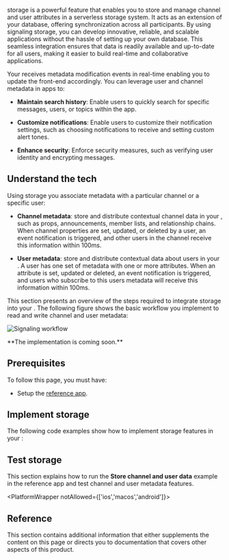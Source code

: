
<Vpd k="NAME" /> storage is a powerful feature that enables you to store and manage channel and user attributes in a serverless storage system. It acts as an extension of your database, offering synchronization across all participants. By using signaling storage, you can develop innovative, reliable, and scalable applications without the hassle of setting up your own database. This seamless integration ensures that data is readily available and up-to-date for all users, making it easier to build real-time and collaborative applications. 

Your <Vpl k="CLIENT" /> receives metadata modification events in real-time enabling you to update the front-end accordingly. You can leverage user and channel metadata in <Vpd k="NAME" /> apps to:

* **Maintain search history**: Enable users to quickly search for specific messages, users, or topics within the app.

* **Customize notifications**: Enable users to customize their notification settings, such as choosing notifications to receive and setting custom alert tones. 

* **Enhance security**: Enforce security measures, such as verifying user identity and encrypting messages. 

## Understand the tech

Using <Vpd k="NAME" /> storage you associate metadata with a particular channel or a specific user:

* **Channel metadata**: store and distribute contextual channel data in your <Vpl k="CLIENT" />, such as props, announcements, member lists, and relationship chains.
When channel properties are set, updated, or deleted by a user, an event notification is triggered, and other users in the channel receive this information within 100ms.

* **User metadata**: store and distribute contextual data about users in your <Vpl k="CLIENT" />.  A user has one
set of metadata with one or more attributes. When an attribute is set, updated or deleted, an event notification is
triggered, and users who subscribe to this users metadata will receive this information within 100ms.

This section presents an overview of the steps required to integrate <Vpd k="NAME" /> storage into your <Vpl k="CLIENT" />. The following figure shows the basic workflow you implement to read and write channel and user metadata:

![Signaling workflow](/images/signaling/signaling-metadata-workflow.svg)

<PlatformWrapper notAllowed="web,android,ios,macos">
**The <Vpl k="NAME" /> implementation is coming soon.**
</PlatformWrapper>

<PlatformWrapper notAllowed="windows,electron,linux-cpp,linux-java,unity">

## Prerequisites

To follow this page, you must have:

- Setup the [<Vg k="MESS_SDK"/> reference app](/en/signaling/develop/get-started-sdk#project-setup).


## Implement storage

The following code examples show how to implement storage features in your <Vpd k="NAME" /> <Vpl k="CLIENT" />:

<ProjectImplement />

## Test storage

This section explains how to run the **Store channel and user data** example in the reference app and test channel and user metadata features. 

<ProjectTest />

<PlatformWrapper notAllowed={['ios','macos','android']}>
## Reference


This section contains additional information that either supplements the content on this page or directs you to documentation that covers other aspects of this product.

<Reference />
</PlatformWrapper>
</PlatformWrapper>
